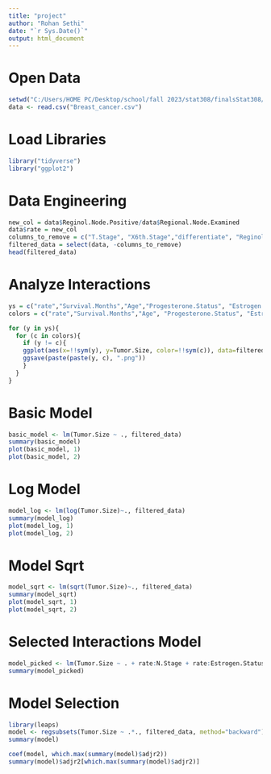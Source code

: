 ```yaml
---
title: "project"
author: "Rohan Sethi"
date: "`r Sys.Date()`"
output: html_document
---
```


# Open Data
```r
setwd("C:/Users/HOME PC/Desktop/school/fall 2023/stat308/finalsStat308/")
data <- read.csv("Breast_cancer.csv")
```

# Load Libraries
```r
library("tidyverse")
library("ggplot2")
```

# Data Engineering
```r
new_col = data$Reginol.Node.Positive/data$Regional.Node.Examined
data$rate = new_col
columns_to_remove = c("T.Stage", "X6th.Stage","differentiate", "Reginol.Node.Positive", "Regional.Node.Examined")
filtered_data = select(data, -columns_to_remove)
head(filtered_data)
```
# Analyze Interactions
```r
ys = c("rate","Survival.Months","Age","Progesterone.Status", "Estrogen.Status", "A.Stage", "Race", "Marital.Status", "Grade", "N.Stage","Status")
colors = c("rate","Survival.Months","Age", "Progesterone.Status", "Estrogen.Status", "A.Stage", "Race", "Marital.Status", "Grade", "N.Stage","Status")

for (y in ys){
  for (c in colors){
    if (y != c){
    ggplot(aes(x=!!sym(y), y=Tumor.Size, color=!!sym(c)), data=filtered_data) + geom_point() + geom_smooth(method="lm")
    ggsave(paste(paste(y, c), ".png"))
    }
  }
}
```


# Basic Model
```r
basic_model <- lm(Tumor.Size ~ ., filtered_data)
summary(basic_model)
plot(basic_model, 1)
plot(basic_model, 2)
```
# Log Model
```r
model_log <- lm(log(Tumor.Size)~., filtered_data)
summary(model_log)
plot(model_log, 1)
plot(model_log, 2)
```

# Model Sqrt
```r
model_sqrt <- lm(sqrt(Tumor.Size)~., filtered_data)
summary(model_sqrt)
plot(model_sqrt, 1)
plot(model_sqrt, 2)
```

# Selected Interactions Model
```r
model_picked <- lm(Tumor.Size ~ . + rate:N.Stage + rate:Estrogen.Status + Survival.Months:Status, filtered_data) # .*. for all interactions possible
summary(model_picked)
```


# Model Selection
```r
library(leaps)
model <- regsubsets(Tumor.Size ~ .*., filtered_data, method="backward")
summary(model)
```

```r
coef(model, which.max(summary(model)$adjr2))
summary(model)$adjr2[which.max(summary(model)$adjr2)]
```

